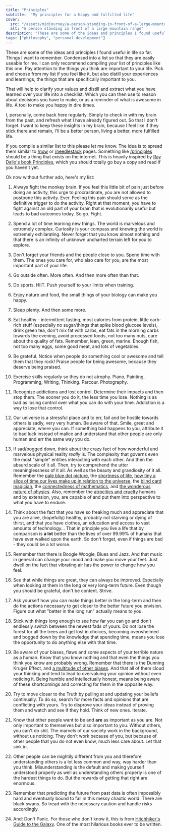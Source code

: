 ```yaml
---
title: "Principles"
subtitle:  "My principles for a happy and fulfilled life"
cover: 
  src: "/assets/midjourney/a-person-standing-in-front-of-a-large-mountain-range.jpg"
  alt: "A person standing in front of a large mountain range"
description: "These are some of the ideas and principles I found useful in life so far. Things I want to remember. Condensed into a list so that they are easily useable for me. I can only recommend compiling your list of principles like this one. Pay attention to the things you think are important to your life. Pick and choose from my list if you feel like it, but also distill your experiences and learnings, the things that are specifically important to you."
tags: ["philosophy", "personal development"]
---
```


These are some of the ideas and principles I found useful in life so far. Things I want to remember. Condensed into a list so that they are easily useable for me. I can only recommend compiling your list of principles like this one. Pay attention to the things you think are important to your life. Pick and choose from my list if you feel like it, but also distill your experiences and learnings, the things that are specifically important to you. 

That will help to clarify your values and distill and extract what you have learned over your life into a checklist. Which you can then use to reason about decisions you have to make, or as a reminder of what is awesome in life. A tool to make you happy in dire times.  

I, personally, come back here regularly. Simply to check in with my brain from the past, and refresh what I have already figured out. So that I don't forget. I want to keep these insights in my brain, because I feel like if they stick there and remain, I'll be a better person, living a better, more fulfilled life. 

If you compile a similar list to this please let me know. The idea is to spread them similar to [/now](/now) or [/needlestack](/needlestack) pages. Something like [/principles](/principles) should be a thing that exists on the internet. This is heavily inspired by [Ray Dalio's book Principles](/booknotes/principles), which you should totally go buy a copy and read if you haven't yet. 

Ok now without further ado, here's my list: 

1. Always fight the monkey brain. If you feel this little bit of pain just before doing an activity, this urge to procrastinate, you are not allowed to postpone this activity. Ever. Feeling this pain should serve as the definitive trigger to do the activity. Right at that moment, you have to fight against an old part of your brain that is evolutionarily useful but leads to bad outcomes today. So go. Fight.


2. Spend a lot of time learning new things. The world is marvelous and extremely complex. Curiosity is your compass and knowing the world is extremely exhilarating. Never forget that you know almost nothing and that there is an infinity of unknown uncharted terrain left for you to explore. 


3. Don't forget your friends and the people close to you. Spend time with them. The ones you care for, who also care for you, are the most important part of your life. 


4. Go outside often. More often. And then more often than that. 


5. Do sports. HIIT. Push yourself to your limits when training. 


6. Enjoy nature and food, the small things of your biology can make you happy. 


7. Sleep plenty. And then some more. 


8. Eat healthy - intermittent fasting, most calories from protein, little carb-rich stuff (especially no sugar/things that spike blood glucose levels), drink green tea, don't mix fat with carbs, eat fats in the morning carbs towards the evening, avoid processed foods, not too many nuts, care about the quality of fats. Remember, lean, green, marine. Enough fish, not too many eggs, some good meat, and lots of vegetables. 


9. Be grateful. Notice when people do something cool or awesome and tell them that they rock! Praise people for being awesome, because they deserve being praised.


10. Exercise skills regularly so they do not atrophy. Piano, Painting, Programming, Writing, Thinking. Parcour. Photography.


11. Recognize addictions and lost control. Determine their impacts and then stop them. The sooner you do it, the less time you lose. Nothing is as bad as losing control over what you can do with your time. Addiction is a way to lose that control.


12. Our universe is a stressful place and to err, fail and be hostile towards others is sadly, very very human. Be aware of that. Smile, greet and appreciate, where you can. If something bad happens to you, attribute it to bad luck instead of malice and understand that other people are only human and err the same way you do.


13. If sad/bogged down, think about the crazy fact of how wonderful and marvelous physical reality *really* is. The complexity that governs even the most "simple" entities interacting with each other. And then the absurd scale of it all. Then, try to comprehend the utter meaninglessness of it all. As well as the beauty and grandiosity of it all. Remember the [pale blue dot picture](/assets/blog/pale-blue-dot.jpg), the [ shortness of life](https://waitbutwhy.com/2014/05/life-weeks.html), [how tiny a slice of time our lives make up in relation to the universe](https://www.youtube.com/watch?v=yNLdblFQqsw), the [blind card magician](https://www.youtube.com/watch?v=YVDwKxlcx-4), the [connectedness of mathematics](https://www.3blue1brown.com/lessons/hanoi-and-sierpinski), and [the wonderous nature of physics](https://www.youtube.com/watch?v=P1ww1IXRfTA).
Also, remember the [atrocities and cruelty](https://en.wikipedia.org/wiki/List_of_genocides_by_death_toll) humans and by extension, you, are capable of and put them into perspective to what you have to endure. 


15. Think about the fact that you have so freaking much and appreciate that you are alive, (hopefully) healthy, probably not starving or dying of thirst, and that you have clothes, an education and access to vast amounts of technology... That in principle you live a life that by comparison is **a lot** better than the lives of over 99.99% of humans that have ever walked upon the earth. So don't forget, even if things are bad - they could be a lot worse.


16. Remember that there is Boogie Woogie, Blues and Jazz. And that music in general can change your mood and make you move your feet. Just dwell on the fact that vibrating air has the power to change how you feel.


17. See that while things are great, they can always be improved. Especially when looking at them in the long or very long-term future. Even though you should be grateful, don't be content. Strive.


18. Ask yourself how you can make things better in the long-term and then do the actions necessary to get closer to the better future you envision. Figure out what "better in the long run" actually means to you.


19. Stick with things long enough to see how far you can go and don't endlessly switch between the newest fads of yours. Do not lose the forest for all the trees and get lost in choices, becoming overwhelmed and bogged down by the knowledge that spending time, means you lose the opportunity to do anything else with that time. 


20. Be aware of your biases, flaws and some aspects of your terrible nature as a human. Know that you know nothing and that even the things you think you know are probably wrong. Remember that there is the Dunning Kruger Effect, and [a multitude of other biases](https://upload.wikimedia.org/wikipedia/commons/6/65/Cognitive_bias_codex_en.svg). And that all of them cloud your thinking and tend to lead to overvaluing your opinion without even noticing it. Being humble and intellectually honest, means being aware of these shortcomings and correcting for them in the opposite way.


21. Try to move closer to the Truth by pulling at and updating your beliefs continually. To do so, search for more facts and opinions that are conflicting with yours. Try to disprove your ideas instead of proving them and watch and see if they hold. Think of new ones. Iterate.


22. Know that other people want to be and **are** as important as you are. Not only important to themselves but also important to you. Without others, you can't do shit. The marvels of our society work in the background, without us noticing. They don't work because of you, but because of other people that you do not even know, much less care about. Let that sink in.


23. Other people can be mightily different from you and therefore understanding others is a lot less common and way, way harder than you think. Misunderstanding is the default and making yourself understood properly as well as understanding others properly is one of the hardest things to do. But the rewards of getting that right are enormous. 


24. Remember that predicting the future from past data is often impossibly hard and eventually bound to fail in this messy chaotic world. There are black swans. So tread with the necessary caution and handle risks accordingly. 


25. And: Don't Panic. For those who don't know it, this is from [Hitchhiker's Guide to the Galaxy](/booknotes/the-hitchhikers-guide-to-the-galaxy). One of the most hilarious books ever to be written.

